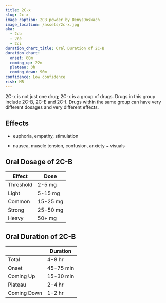 ---
title: 2C-x
slug: 2c-x
image_caption: 2CB powder by DenysDoskach
image_location: /assets/2c-x.jpg
aka:
  - 2cb
  - 2ce
  - 2ci
duration_chart_title: Oral Duration of 2C-B
duration_chart:
  onset: 60m
  coming_up: 22m
  plateau: 3h
  coming_down: 90m
confidence: Low confidence
risk: MR
---

2C-x is not just one drug; 2C-x is a group of drugs. Drugs in this group include 2C-B, 2C-E and 2C-I. Drugs within the same group can have very different dosages and very different effects.

## Effects
+ euphoria, empathy, stimulation
- nausea, muscle tension, confusion, anxiety
~ visuals

## Oral Dosage of 2C-B
| Effect | Dose |
| --- | --- |
| Threshold | 2-5 mg |
| Light | 5-15 mg |
| Common | 15-25 mg |
| Strong | 25-50 mg |
| Heavy | 50+ mg |

## Oral Duration of 2C-B
|  | Duration |
| --- | --- |
| Total | 4-8 hr |
| Onset | 45-75 min |
| Coming Up | 15-30 min |
| Plateau | 2-4 hr |
| Coming Down | 1-2 hr |
